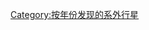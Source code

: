 {{依分類劃分的年份
| m = 2
| c = 0
| d = 0
| y = 4
| cat = 发现的系外行星
| sortkey = 系外行星
| parent = 
| subcat= 2004年发现的天体
}}

[[Category:按年份发现的系外行星|Category:按年份发现的系外行星]]